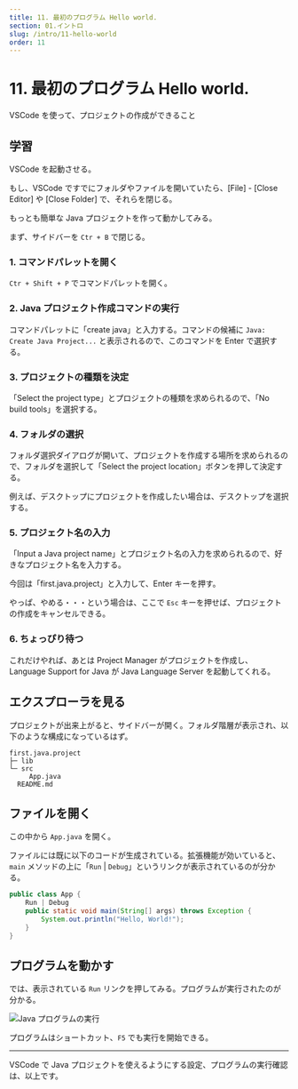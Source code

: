 ```yaml
---
title: 11. 最初のプログラム Hello world.
section: 01.イントロ
slug: /intro/11-hello-world
order: 11
---
```


# 11. 最初のプログラム Hello world.

<p class="goal">VSCode を使って、プロジェクトの作成ができること</p>

## 学習

VSCode を起動させる。

もし、VSCode ですでにフォルダやファイルを開いていたら、[File] - [Close Editor] や [Close Folder] で、それらを閉じる。

もっとも簡単な Java プロジェクトを作って動かしてみる。

まず、サイドバーを `Ctr + B` で閉じる。

### 1. コマンドパレットを開く

`Ctr + Shift + P` でコマンドパレットを開く。

### 2. Java プロジェクト作成コマンドの実行

コマンドパレットに「create java」と入力する。コマンドの候補に `Java: Create Java Project...` と表示されるので、このコマンドを Enter で選択する。

### 3. プロジェクトの種類を決定

「Select the project type」とプロジェクトの種類を求められるので、「No build tools」を選択する。

### 4. フォルダの選択

フォルダ選択ダイアログが開いて、プロジェクトを作成する場所を求められるので、フォルダを選択して「Select the project location」ボタンを押して決定する。

例えば、デスクトップにプロジェクトを作成したい場合は、デスクトップを選択する。

### 5. プロジェクト名の入力

「Input a Java project name」とプロジェクト名の入力を求められるので、好きなプロジェクト名を入力する。

今回は「first.java.project」と入力して、Enter キーを押す。

やっぱ、やめる・・・という場合は、ここで `Esc` キーを押せば、プロジェクトの作成をキャンセルできる。

### 6. ちょっぴり待つ

これだけやれば、あとは Project Manager がプロジェクトを作成し、Language Support for Java が Java Language Server を起動してくれる。

## エクスプローラを見る

プロジェクトが出来上がると、サイドバーが開く。フォルダ階層が表示され、以下のような構成になっているはず。

```
first.java.project
├─ lib
└─ src
     App.java
  README.md
```

## ファイルを開く

この中から `App.java` を開く。

ファイルには既に以下のコードが生成されている。拡張機能が効いていると、`main` メソッドの上に「`Run` | `Debug`」というリンクが表示されているのが分かる。

```java
public class App {
    Run | Debug
    public static void main(String[] args) throws Exception {
        System.out.println("Hello, World!");
    }
}
```

## プログラムを動かす

では、表示されている `Run` リンクを押してみる。プログラムが実行されたのが分かる。

![Java プログラムの実行](./images/run_java_on_vscoe.gif)

プログラムはショートカット、`F5` でも実行を開始できる。

---

VSCode で Java プロジェクトを使えるようにする設定、プログラムの実行確認は、以上です。

